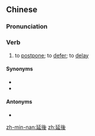{{also|延后}}
==Chinese==
{{zh-forms|s=延后}}

===Pronunciation===
{{zh-pron
|m=yánhòu
|c=jin4 hau6
|mn=iân-āu
|cat=v
}}

===Verb===
{{zh-verb}}

# to [[postpone]]; to [[defer]]; to [[delay]]

====Synonyms====
* {{zh-l|延遲}}
* {{zh-l|延期}}

====Antonyms====
* {{zh-l|提前}}

[[zh-min-nan:延後]]
[[zh:延後]]